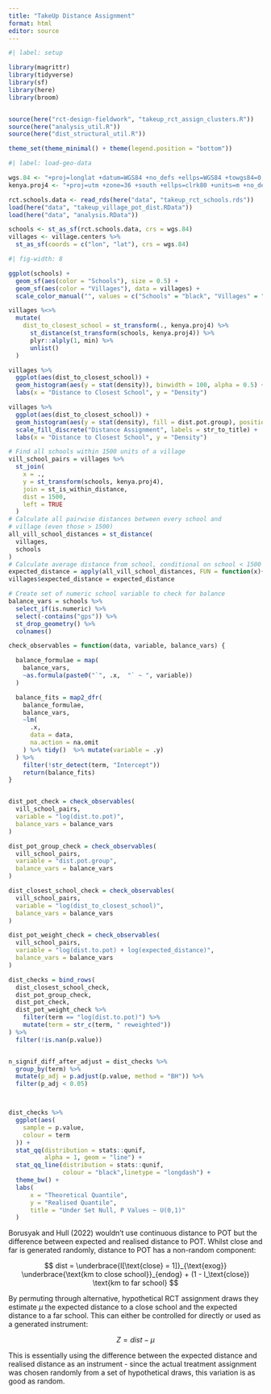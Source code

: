 ```yaml
---
title: "TakeUp Distance Assignment"
format: html
editor: source 
---
```


```r
#| label: setup

library(magrittr)
library(tidyverse)
library(sf)
library(here)
library(broom)


source(here("rct-design-fieldwork", "takeup_rct_assign_clusters.R"))
source(here("analysis_util.R"))
source(here("dist_structural_util.R"))

theme_set(theme_minimal() + theme(legend.position = "bottom"))
```

```r
#| label: load-geo-data

wgs.84 <- "+proj=longlat +datum=WGS84 +no_defs +ellps=WGS84 +towgs84=0,0,0"
kenya.proj4 <- "+proj=utm +zone=36 +south +ellps=clrk80 +units=m +no_defs"

rct.schools.data <- read_rds(here("data", "takeup_rct_schools.rds"))
load(here("data", "takeup_village_pot_dist.RData"))
load(here("data", "analysis.RData"))

schools <- st_as_sf(rct.schools.data, crs = wgs.84)
villages <- village.centers %>% 
  st_as_sf(coords = c("lon", "lat"), crs = wgs.84)
```

```r
#| fig-width: 8

ggplot(schools) +
  geom_sf(aes(color = "Schools"), size = 0.5) +
  geom_sf(aes(color = "Villages"), data = villages) +
  scale_color_manual("", values = c("Schools" = "black", "Villages" = "red"))
```

```r
villages %<>% 
  mutate(
    dist_to_closest_school = st_transform(., kenya.proj4) %>% 
      st_distance(st_transform(schools, kenya.proj4)) %>%
      plyr::alply(1, min) %>% 
      unlist()
  )
```

```r
villages %>% 
  ggplot(aes(dist_to_closest_school)) +
  geom_histogram(aes(y = stat(density)), binwidth = 100, alpha = 0.5) +
  labs(x = "Distance to Closest School", y = "Density")

villages %>% 
  ggplot(aes(dist_to_closest_school)) +
  geom_histogram(aes(y = stat(density), fill = dist.pot.group), position = "identity", binwidth = 100, alpha = 0.5) +
  scale_fill_discrete("Distance Assignment", labels = str_to_title) +
  labs(x = "Distance to Closest School", y = "Density")
```



```r

# Find all schools within 1500 units of a village
vill_school_pairs = villages %>% 
  st_join(
    x = .,
    y = st_transform(schools, kenya.proj4),
    join = st_is_within_distance, 
    dist = 1500,
    left = TRUE
  ) 
# Calculate all pairwise distances between every school and 
# village (even those > 1500)
all_vill_school_distances = st_distance(
  villages, 
  schools
)
# Calculate average distance from school, conditional on school < 1500
expected_distance = apply(all_vill_school_distances, FUN = function(x){mean(x[x < 1500])}, MARGIN = 1)
villages$expected_distance = expected_distance

# Create set of numeric school variable to check for balance
balance_vars = schools %>%
  select_if(is.numeric) %>%
  select(-contains("gps")) %>%
  st_drop_geometry() %>%
  colnames()

check_observables = function(data, variable, balance_vars) {

  balance_formulae = map(
    balance_vars,
    ~as.formula(paste0("`", .x,  "` ~ ", variable))
  )

  balance_fits = map2_dfr(
    balance_formulae,
    balance_vars,
    ~lm(
      .x,
      data = data,
      na.action = na.omit
    ) %>% tidy()  %>% mutate(variable = .y)
  ) %>%
    filter(!str_detect(term, "Intercept"))
    return(balance_fits)
}


dist_pot_check = check_observables(
  vill_school_pairs,
  variable = "log(dist.to.pot)",
  balance_vars = balance_vars
)

dist_pot_group_check = check_observables(
  vill_school_pairs,
  variable = "dist.pot.group",
  balance_vars = balance_vars
)

dist_closest_school_check = check_observables(
  vill_school_pairs,
  variable = "log(dist_to_closest_school)",
  balance_vars = balance_vars
)

dist_pot_weight_check = check_observables(
  vill_school_pairs,
  variable = "log(dist.to.pot) + log(expected_distance)",
  balance_vars = balance_vars
)

dist_checks = bind_rows(
  dist_closest_school_check,
  dist_pot_group_check,
  dist_pot_check,
  dist_pot_weight_check %>%
    filter(term == "log(dist.to.pot)") %>%
    mutate(term = str_c(term, " reweighted"))
) %>%
  filter(!is.nan(p.value)) 


n_signif_diff_after_adjust = dist_checks %>%
  group_by(term) %>%
  mutate(p_adj = p.adjust(p.value, method = "BH")) %>%
  filter(p_adj < 0.05)



dist_checks %>%
  ggplot(aes( 
    sample = p.value,
    colour = term
  )) +
  stat_qq(distribution = stats::qunif,
          alpha = 1, geom = "line") +
  stat_qq_line(distribution = stats::qunif,
               colour = "black",linetype = "longdash") +
  theme_bw() +
  labs(
      x = "Theoretical Quantile", 
      y = "Realised Quantile",
      title = "Under Set Null, P Values ~ U(0,1)"
  )

```



Borusyak and Hull (2022) wouldn't use continuous distance to POT but the difference between expected and realised distance to POT. Whilst 
close and far is generated randomly, distance to POT has a non-random component:


$$
dist = \underbrace{I[\text{close} = 1]}_{\text{exog}} \underbrace{\text{km to close school}}_{endog} + (1 - I_\text{close}) \text{km to far school}
$$


By permuting through alternative, hypothetical RCT assignment draws they estimate $\mu$ the expected distance to a close school and 
the expected distance to a far school. This can either be controlled for directly or used as a generated instrument:

$$
Z = dist - \mu
$$

This is essentially using the difference between the expected distance and realised distance as an instrument - since the actual treatment assignment was chosen randomly from a set of hypothetical draws, this variation is as good as random.